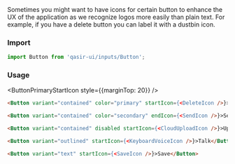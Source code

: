 

<Title>Icons & Label Buttons</Title>
<Subtitle>Sometimes you might want to have icons for certain button to enhance the UX of the application as we recognize logos more easily than plain text. For example, if you have a delete button you can label it with a dustbin icon.</Subtitle>

### Import

```js
import Button from 'qasir-ui/inputs/Button';
```

### Usage

<ButtonPrimaryStartIcon style={{marginTop: 20}} />

```html
<Button variant="contained" color="primary" startIcon={<DeleteIcon />}>Delete</Button>
```

<ButtonSecondaryEndIcon />

```html
<Button variant="contained" color="secondary" endIcon={<SendIcon />}>Send</Button>
```

<ButtonDisableStartIcon />

```html
<Button variant="contained" disabled startIcon={<CloudUploadIcon />}>Upload</Button>
```

<ButtonOutlineStartIcon />

```html
<Button variant="outlined" startIcon={<KeyboardVoiceIcon />}>Talk</Button>
```

<ButtonTextStartIcon />

```html
<Button variant="text" startIcon={<SaveIcon />}>Save</Button>
```
